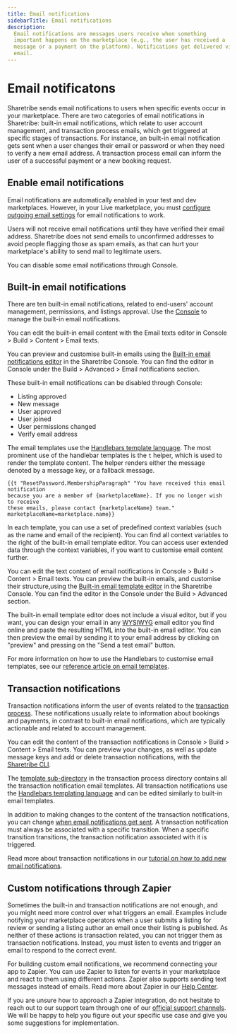 ```yaml
---
title: Email notifications
sidebarTitle: Email notifications
description:
  Email notifications are messages users receive when something
  important happens on the marketplace (e.g., the user has received a
  message or a payment on the platform). Notifications get delivered via
  email.
---
```


# Email notificatons

Sharetribe sends email notifications to users when specific events occur
in your marketplace. There are two categories of email notifications in
Sharetribe: built-in email notifications, which relate to user account
management, and transaction process emails, which get triggered at
specific stages of transactions. For instance, an built-in email
notification gets sent when a user changes their email or password or
when they need to verify a new email address. A transaction process
email can inform the user of a successful payment or a new booking
request.

## Enable email notifications

Email notifications are automatically enabled in your test and dev
marketplaces. However, in your Live marketplace, you must
[configure outgoing email settings](/how-to/emails-and-notifications/set-up-outgoing-email-settings/)
for email notifications to work.

Users will not receive email notifications until they have verified
their email address. Sharetribe does not send emails to unconfirmed
addresses to avoid people flagging those as spam emails, as that can
hurt your marketplace's ability to send mail to legitimate users.

You can disable some email notifications through Console.

## Built-in email notifications

There are ten built-in email notifications, related to end-users'
account management, permissions, and listings approval. Use the
[Console](https://console.sharetribe.com/) to manage the built-in email
notifications.

You can edit the built-in email content with the Email texts editor in
Console > Build > Content > Email texts.

You can preview and customise built-in emails using the
[Built-in email notifications editor](https://console.sharetribe.com/advanced/email-notifications)
in the Sharetribe Console. You can find the editor in Console under the
Build > Advanced > Email notifications section.

These built-in email notifications can be disabled through Console:

- Listing approved
- New message
- User approved
- User joined
- User permissions changed
- Verify email address

The email templates use the
[Handlebars template language](/references/email-templates/#handlebars).
The most prominent use of the handlebar templates is the `t` helper,
which is used to render the template content. The helper renders either
the message denoted by a message key, or a fallback message.

```
{{t "ResetPassword.MembershipParagraph" "You have received this email notification
because you are a member of {marketplaceName}. If you no longer wish to receive
these emails, please contact {marketplaceName} team." marketplaceName=marketplace.name}}
```

In each template, you can use a set of predefined context variables
(such as the name and email of the recipient). You can find all context
variables to the right of the built-in email template editor. You can
access user extended data through the context variables, if you want to
customise email content further.

You can edit the text content of email notifications in Console >
Build > Content > Email texts. You can preview the built-in emails, and
customise their structure,using the
[Built-in email template editor](https://console.sharetribe.com/email-templates)
in the Sharetribe Console. You can find the editor in the Console under
the Build > Advanced section.

The built-in email template editor does not include a visual editor, but
if you want, you can design your email in any
[WYSIWYG](https://en.wikipedia.org/wiki/WYSIWYG) email editor you find
online and paste the resulting HTML into the built-in email editor. You
can then preview the email by sending it to your email address by
clicking on "preview" and pressing on the "Send a test email" button.

For more information on how to use the Handlebars to customise email
templates, see our
[reference article on email templates](/references/email-templates/#handlebars).

## Transaction notifications

Transaction notifications inform the user of events related to the
[transaction process](/concepts/transactions/transaction-process/).
These notifications usually relate to information about bookings and
payments, in contrast to built-in email notifications, which are
typically actionable and related to account management.

You can edit the content of the transaction notifications in Console >
Build > Content > Email texts. You can preview your changes, as well as
update message keys and add or delete transaction notifications, with
the
[Sharetribe CLI](/how-to/transaction-process/edit-transaction-process-with-sharetribe-cli/).

The
[template sub-directory](https://github.com/sharetribe/example-processes/tree/master/default-booking/templates)
in the transaction process directory contains all the transaction
notification email templates. All transaction notifications use the
[Handlebars templating language](/references/email-templates/#handlebars)
and can be edited similarly to built-in email templates.

In addition to making changes to the content of the transaction
notifications, you can change
[when email notifications get sent](/references/transaction-process-time-expressions/).
A transaction notification must always be associated with a specific
transition. When a specific transition transitions, the transaction
notification associated with it is triggered.

Read more about transaction notifications in our
[tutorial on how to add new email notifications](/tutorial/add-email-notification/).

## Custom notifications through Zapier

Sometimes the built-in and transaction notifications are not enough, and
you might need more control over what triggers an email. Examples
include notifying your marketplace operators when a user submits a
listing for review or sending a listing author an email once their
listing is published. As neither of these actions is transaction
related, you can not trigger them as transaction notifications. Instead,
you must listen to events and trigger an email to respond to the correct
event.

For building custom email notifications, we recommend connecting your
app to Zapier. You can use Zapier to listen for events in your
marketplace and react to them using different actions. Zapier also
supports sending text messages instead of emails. Read more about Zapier
in our
[Help Center](https://www.sharetribe.com/help/en/collections/8975364).

If you are unsure how to approach a Zapier integration, do not hesitate
to reach out to our support team through one of our
[official support channels](https://www.sharetribe.com/help/en/). We
will be happy to help you figure out your specific use case and give you
some suggestions for implementation.
